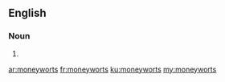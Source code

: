 ==English==

===Noun===
{{head|en|noun plural form}}

# {{plural of|moneywort|lang=en}}

[[ar:moneyworts]]
[[fr:moneyworts]]
[[ku:moneyworts]]
[[my:moneyworts]]
